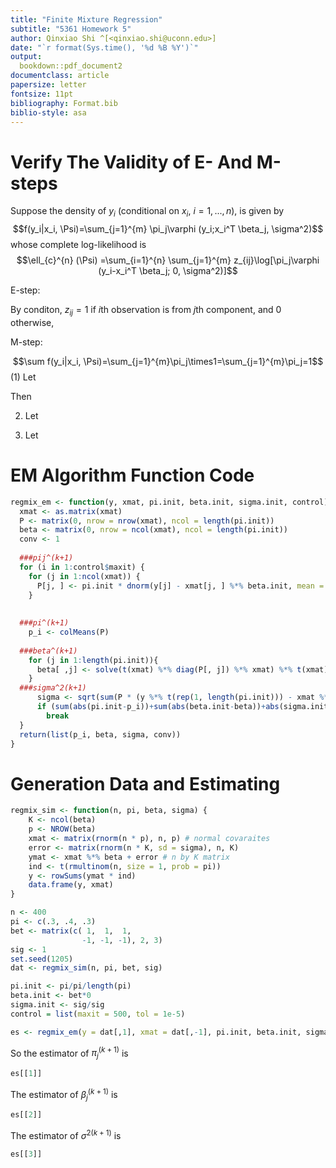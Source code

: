 ```yaml
---
title: "Finite Mixture Regression"
subtitle: "5361 Homework 5"
author: Qinxiao Shi ^[<qinxiao.shi@uconn.edu>]
date: "`r format(Sys.time(), '%d %B %Y')`"
output:
  bookdown::pdf_document2
documentclass: article
papersize: letter
fontsize: 11pt
bibliography: Format.bib
biblio-style: asa
---
```


# Verify The Validity of E- And M-steps
Suppose the density of $y_i$ (conditional on $x_i$, $i=1, ...,n$), is given by
$$f(y_i|x_i, \Psi)=\sum_{j=1}^{m} \pi_j\varphi (y_i;x_i^T \beta_j, \sigma^2)$$
whose complete log-likelihood is $$\ell_{c}^{n} (\Psi) =\sum_{i=1}^{n} \sum_{j=1}^{m} z_{ij}\log[\pi_j\varphi (y_i-x_i^T \beta_j; 0, \sigma^2)]$$

E-step:

\begin{equation*}
  \begin{split}
Q(\Psi | \Psi^{(k)}) &= \mathbb {E} [\ln L(\Psi|(\mathbf {x, y, z})|\mathbf {x, y},\Psi^{(k)}]\\
                     &= \sum_{\mathbf{z}} p(\mathbf{z}|(\mathbf{x, y}), \Psi^{(k)})\ln p(\mathbf{x, y, z}, \Psi^{(k)})\\
                     &= \sum_{i=1}^n\sum_{j=1}^m \left\{ \left[\sum_{\mathbf{z}} z_{ij}p(z_{ij}|(x_i, y_j), \Psi^{(k)})\right]\left[\log\pi_j+\log(\varphi(y_i-x_i^T \beta_j; 0, \sigma^2))\right]\right\}\\
                     &= \sum_{i=1}^n\sum_{j=1}^m \left\{ E(z_{ij}; y_i, x_i, \Psi^{(k)})\left[\log\pi_j+\log(\varphi(y_i-x_i^T \beta_j; 0, \sigma^2))\right]\right\}\\
                     &=\sum_{i=1}^n\sum_{j=1}^m \left\{ p_{ij}^{(k+1)}\left[\log\pi_j+\log(\varphi(y_i-x_i^T \beta_j; 0, \sigma^2))\right]\right\}\\
  \end{split}
\end{equation*}

By conditon, $z_{ij}=1$ if $i$th observation is from $j$th component, and $0$ otherwise, 
\begin{equation*}
  \begin{split}
  p_{ij}^{(k+1)}&=E(z_{ij}; y_i, x_i, \Psi^{(k)})\\
                &=p(z_{ij}=1|y_i, x_i, \Psi^{(k)})\\
                &=\frac {p(y_i, x_i, z_{ij}=1, \Psi^{(k)})}{p(y_i, x_i, \Psi^{(k)})}\\
                &=\frac {\pi_j^k\varphi (y_i;x_i^T \beta_j^{(k)}, \sigma^{2k})}{\sum_{j=1}^{m}\pi_j^k\varphi (y_i;x_i^T \beta_j^{(k)}, \sigma^{2k})}\\
  \end{split}
\end{equation*}

M-step:

$$\sum f(y_i|x_i, \Psi)=\sum_{j=1}^{m}\pi_j\times1=\sum_{j=1}^{m}\pi_j=1$$
(1) 
Let
\begin{equation*}
  \begin{split}
    \frac {\partial  Q(\Psi | \Psi^{(k)})}{\partial \pi_j}&=\frac {\partial}{\partial \pi_j}(\sum_{i=1}^{n}\sum_{j=1}^{m}p_{ij}\log\pi_j)\\
    &=\frac {\partial}{\partial \pi_j}\left\{\sum_{i=1}^{n}\sum_{j=1}^{m-1}p_{ij}^{(k+1)}\log\pi_j + \sum_{i=1}^{n}p_{im}^{(k+1)}\log(1-\pi_1-...-\pi_{m-1}) \right\}\\
    &=\frac {\sum_{i=1}^{n} p_{ij}^{(k+1)}}{\pi_j} - \frac {\sum_{i=1}^{n}p_{ij}^{(k+1)}}{\pi_m}\\
    &=0\\
  \end{split}
\end{equation*}

Then
\begin{equation*}
  \begin{split}
    &\Rightarrow \frac {\sum_{i=1}^{n} p_{ij}^{(k+1)}}{\pi_j} = \frac {\sum_{i=1}^{n}p_{ij}^{(k+1)}}{\pi_m}\\
    &\Rightarrow \frac {\sum_{j=1}^{m} \sum_{i=1}^{n} p_{ij}^{(k+1)}}{\sum_{j=1}^{m} \pi_j} = \frac {\sum_{i=1}^{n}p_{ij}^{(k+1)}}{\pi_m}\\
    &\Rightarrow \frac {\sum_{j=1}^{m} \sum_{i=1}^{n} p_{ij}^{(k+1)}}{1} = \frac {\sum_{i=1}^{n}p_{ij}^{(k+1)}}{\pi_m} = \sum_{i=1}^{n}1=n\\
    & \Rightarrow \frac {\sum_{i=1}^{n} p_{ij}^{(k+1)}}{\pi_j} = n\\
    & \Rightarrow \pi_{j}^{(k+1)} = \frac {\sum_{i=1}^{n} p_{ij}^{(k+1)}}{n}
  \end{split}
\end{equation*}


(2)
Let
\begin{equation*}
  \begin{split}
    \frac {\partial  Q(\Psi | \Psi^{(k)})}{\partial \beta_j}&=-\frac{1}{2}\times 2\sum_{i=1}^{n}\sum_{j=1}^{m}p_{ij}^{(k+1)}x_i \frac{y_i-x_i^T\beta_j}{\sigma^2}=0\\\\
    &\Rightarrow \sum_{i=1}^{n}\sum_{j=1}^{m}p_{ij}^{(k+1)}x_i \frac{y_i-x_i^T\beta_j}{\sigma^2}=\sum_{i=1}^{n}p_{ij}^{(k+1)}x_i \frac{y_i-x_i^T\beta_j}{\sigma^2}=0\\
    & \Rightarrow \sum_{i=1}^{n}p_{ij}^{(k+1)}x_i x_i^T \beta_j=\sum_{i=1}^{n}p_{ij}^{(k+1)} x_i y_i\\
    &\Rightarrow \beta_j^{(k+1)}=(\sum_{i=1}^{n}p_{ij}^{(k+1)}x_i x_i^T)^{-1}(\sum_{i=1}^{n}p_{ij}^{(k+1)} x_i y_i)
  \end{split}
\end{equation*}

(3)
Let
\begin{equation*}
  \begin{split}
    \frac {\partial  Q(\Psi | \Psi^{(k)})}{\partial} &=\sum_{i=1}^{n} \sum_{j=1}^{m} p_{ij}^{(k+1)}[ \frac{(y_i-x_i^T\beta_j)^2}{2\sigma^4}-\frac {1} {2\sigma^2} ]\\
    &=\sum_{i=1}^{n} \sum_{j=1}^{m} p_{ij}^{(k+1)}[(y_i-x_i^T\beta_j)^2-\sigma^2 ]=0\\
    &\Rightarrow \sum_{i=1}^{n} \sum_{j=1}^{m} p_{ij}^{(k+1)} (y_i-x_i^T\beta_j)^2 = \sum_{i=1}^{n} \sum_{j=1}^{m} p_{ij}^{(k+1)} \sigma^2=n\sigma^2\\\\
    &\Rightarrow \sigma^{2(k+1)}=\frac{\sum_{i=1}^{n} \sum_{j=1}^{m} p_{ij}^{(k+1)}(y_i-x_i^T\beta_j^{k+1})^2}{n}
  \end{split}
\end{equation*}

# EM Algorithm Function Code
```r
regmix_em <- function(y, xmat, pi.init, beta.init, sigma.init, control) {
  xmat <- as.matrix(xmat)
  P <- matrix(0, nrow = nrow(xmat), ncol = length(pi.init))
  beta <- matrix(0, nrow = ncol(xmat), ncol = length(pi.init))
  conv <- 1
  
  ###pij^(k+1)
  for (i in 1:control$maxit) {
    for (j in 1:ncol(xmat)) {
      P[j, ] <- pi.init * dnorm(y[j] - xmat[j, ] %*% beta.init, mean = 0, sd = sigma.init) / sum(pi.init * dnorm(y[j] - xmat[j, ] %*% beta.init, mean = 0, sd = sigma.init))
    }
    
    
  ###pi^(k+1)
    p_i <- colMeans(P)
    
  ###beta^(k+1)
    for (j in 1:length(pi.init)){
      beta[ ,j] <- solve(t(xmat) %*% diag(P[, j]) %*% xmat) %*% t(xmat) %*% diag(P[, j]) %*% y
    }   
  ###sigma^2(k+1)
      sigma <- sqrt(sum(P * (y %*% t(rep(1, length(pi.init))) - xmat %*% beta.init)^2)/n)
      if (sum(abs(pi.init-p_i))+sum(abs(beta.init-beta))+abs(sigma.init-sigma) < control$tol)
        break
  }
  return(list(p_i, beta, sigma, conv))
}

```

# Generation Data and Estimating
```r
regmix_sim <- function(n, pi, beta, sigma) {
    K <- ncol(beta)
    p <- NROW(beta)
    xmat <- matrix(rnorm(n * p), n, p) # normal covaraites
    error <- matrix(rnorm(n * K, sd = sigma), n, K)
    ymat <- xmat %*% beta + error # n by K matrix
    ind <- t(rmultinom(n, size = 1, prob = pi))
    y <- rowSums(ymat * ind)
    data.frame(y, xmat)
}

n <- 400
pi <- c(.3, .4, .3)
bet <- matrix(c( 1,  1,  1, 
                -1, -1, -1), 2, 3)
sig <- 1
set.seed(1205)
dat <- regmix_sim(n, pi, bet, sig)

pi.init <- pi/pi/length(pi)
beta.init <- bet*0
sigma.init <- sig/sig
control = list(maxit = 500, tol = 1e-5)

es <- regmix_em(y = dat[,1], xmat = dat[,-1], pi.init, beta.init, sigma.init, control)
```
So the estimator of $\pi_j^{(k+1)}$ is
```r
es[[1]]
```

The estimator of $\beta_j^{(k+1)}$ is
```r
es[[2]]
```

The estimator of $\sigma^{2(k+1)}$ is
```r
es[[3]]
```






